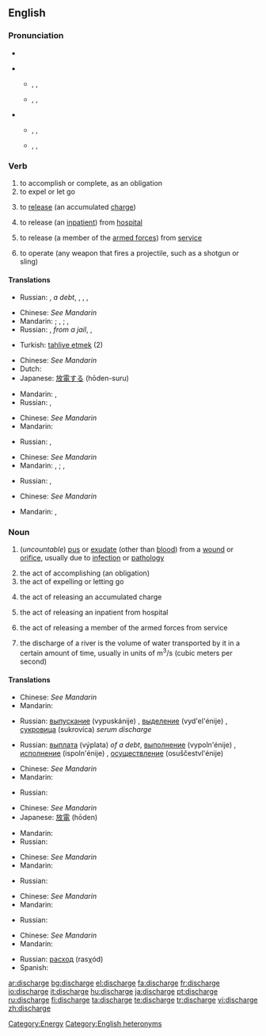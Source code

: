 ==English==

===Pronunciation===
* {{audio|En-us-discharge.ogg|Audio (US)}}
{{rel-top|pronunciations}}
* {{a|RP}}
** {{qualifier|verb}} {{enPR|dĭschäj'}}, {{IPA|/dɪsˈtʃɑːdʒ/}}, {{SAMPA|/dIs"tSA:dZ/}}
** {{qualifier|noun}} {{enPR|dĭs'chäj}}, {{IPA|/ˈdɪstʃɑːdʒ/}}, {{SAMPA|/"dIstSA:dZ/}}
* {{a|US}}
** {{qualifier|verb}} {{enPR|dĭschärj'}}, {{IPA|/dɪsˈtʃɑrdʒ/}}, {{SAMPA|/dIs"tSArdZ/}}
** {{qualifier|noun}} {{enPR|dĭs'chärj}}, {{IPA|/ˈdɪstʃɑrdʒ/}}, {{SAMPA|/"dIstSArdZ/}}
{{rel-bottom}}

===Verb===
{{en-verb|discharg|ing}}

# to accomplish or complete, as an obligation
# to expel or let go
# {{electricity}} to [[release]] (an accumulated [[charge]])
# {{medicine}} to release (an [[inpatient]]) from [[hospital]]
# {{military}} to release (a member of the [[armed forces]]) from [[service]]
# to operate (any weapon that fires a projectile, such as a shotgun or sling)

====Translations====
{{trans-top|to accomplish or complete, as an obligation}}
* Russian: {{t|ru|выплачивать|vypláčivat’|sc=Cyrl}} {{impf}}, {{t|ru|выплатить|tr=výplatit’|sc=Cyrl}} {{pf}} ''a debt'', {{t+|ru|выполнять|tr=vypolnját’|sc=Cyrl}} {{impf}}, {{t|ru|выполнить|tr=výpolnit’|sc=Cyrl}} {{pf}}, {{t|ru|осуществлять|tr=osuščestvlját’|sc=Cyrl}} {{impf}}, {{t|ru|осуществить|tr=osuščestvít’|sc=Cyrl}} {{pf}}
{{trans-mid}}
{{trans-bottom}}

{{trans-top|to expel or let go}}
* Chinese: ''See Mandarin''
* Mandarin: {{t|cmn|排放|tr=páifàng|sc=Hani|xs=Mandarin}}; {{t-|cmn|釋放|sc=Hani|xs=Mandarin}}, {{t-|cmn|释放|tr=shìfàng|sc=Hani|xs=Mandarin}}; {{t|cmn|免職|sc=Hani|xs=Mandarin}}, {{t|cmn|免职|tr=miǎnzhí|sc=Hani|xs=Mandarin}}
* Russian: {{t|ru|освобождать|tr=osvoboždát’|sc=Cyrl}} {{impf}}, {{t+|ru|освободить|tr=osvobodít’|sc=Cyrl}} {{pf}} ''from a jail'', {{t|ru|увольнять|tr=uvol’nját’|sc=Cyrl}} {{impf}}, {{t|ru|уволить|tr=uvólit’|sc=Cyrl}} {{pf}}
{{trans-mid}}
* Turkish: [[tahliye etmek]] (2)
{{trans-bottom}}

{{trans-top|(electricity) the act of releasing an accumulated charge}}
* Chinese: ''See Mandarin''
* Dutch: {{t|nl|ontladen}}
* Japanese: [[放電]]する (hōden-suru)
{{trans-mid}}
* Mandarin: {{t|cmn|放電|sc=Hani|xs=Mandarin}}, {{t|cmn|放电|tr=fàngdiàn|sc=Hani|xs=Mandarin}}
* Russian: {{t|ru|разряжать|tr=razrjažát’|sc=Cyrl}} {{impf}}, {{t|ru|разрядить|tr=razrjadít’|sc=Cyrl}} {{pf}}
{{trans-bottom}}

{{trans-top|{{medicine}} to release (an inpatient) from hospital}}
* Chinese: ''See Mandarin''
* Mandarin: {{t|cmn|使出院|tr=shǐchū yuàn|sc=Hani|xs=Mandarin}}
{{trans-mid}}
* Russian: {{t|ru|выписывать|tr=vypísyvat’|sc=Cyrl}} {{impf}}, {{t|ru|выписать|tr=výpisat’|sc=Cyrl}} {{pf}}
{{trans-bottom}}

{{trans-top|(military) to release (a member of the armed forces) from service}}
* Chinese: ''See Mandarin''
* Mandarin: {{t-|cmn|釋放|sc=Hani|xs=Mandarin}}, {{t-|cmn|释放|tr=shìfàng|sc=Hani|xs=Mandarin}}; {{t|cmn|使退役|tr=shǐ tuì yì|sc=Hani|xs=Mandarin}}, {{t|cmn|使退伍|tr=shǐ tuì wǔ|sc=Hani|xs=Mandarin}}
{{trans-mid}}
* Russian: {{t|ru|демобилизовывать|tr=demobilizóvyvat’|sc=Cyrl}} {{impf}}, {{t|ru|демобилизовать|tr=demobilizovát’|sc=Cyrl}} {{pf}}
{{trans-bottom}}

{{trans-top|to operate (any weapon that fires a projectile, such as a shotgun or sling)}}
* Chinese: ''See Mandarin''
{{trans-mid}}
* Mandarin: {{t|cmn|發射|sc=Hani|xs=Mandarin}}, {{t|cmn|发射|tr=fāshè|sc=Hani|xs=Mandarin}}
{{trans-bottom}}

===Noun===
{{en-noun|s|-}}
{{wikipedia}}

# {{symptom}} (''uncountable'') [[pus]] or [[exudate]] (other than [[blood]]) from a [[wound]] or [[orifice]], usually due to [[infection]] or [[pathology]]
# the act of accomplishing (an obligation)
# the act of expelling or letting go
# {{electricity}} the act of releasing an accumulated charge
# {{medicine}} the act of releasing an inpatient from hospital
# {{military}} the act of releasing a member of the armed forces from service
# {{hydrology}} the discharge of a river is the volume of water transported by it in a certain amount of time, usually in units of m<sup>3</sup>/s (cubic meters per second)

====Translations====
{{trans-top|pus or exudate from a wound or orifice}}
* Chinese: ''See Mandarin''
* Mandarin: {{t|cmn|流出|sc=Hani|xs=Mandarin}}
{{trans-mid}}
* Russian: [[выпускание]] (vypuskánije) {{n}}, [[выделение]] (vyd'el'énije) {{n}}, [[сукровица]] (sukrovíca) {{f}} ''serum discharge''
{{trans-bottom}}

{{trans-top|act of accomplishing (an obligation)}}
* Russian: [[выплата]] (výplata) {{f}} ''of a debt'', [[выполнение]] (vypoln'énije) {{n}}, [[исполнение]] (ispoln'énije) {{n}}, [[осуществление]] (osuščestvl'énije) {{n}}
{{trans-mid}}
{{trans-bottom}}

{{trans-top|act of expelling or letting go}}
* Chinese: ''See Mandarin''
* Mandarin: {{t|cmn|免職|sc=Hani|xs=Mandarin}}
{{trans-mid}}
* Russian: {{t+|ru|увольнение|n|tr=uvol'n'énije|sc=Cyrl}}
{{trans-bottom}}

{{trans-top|act of releasing an accumulated charge}}
* Chinese: ''See Mandarin''
* Japanese: [[放電]] (hōden)
{{trans-mid}}
* Mandarin: {{t|cmn|放電|sc=Hani|xs=Mandarin}}
* Russian: {{t+|ru|разряд|m|tr=razr'ád|sc=Cyrl}}
{{trans-bottom}}

{{trans-top|act of releasing an inpatient from hospital}}
* Chinese: ''See Mandarin''
* Mandarin: {{t|cmn|出院|sc=Hani|xs=Mandarin}}
{{trans-mid}}
* Russian: {{t+|ru|выписка|f|tr=výpiska|sc=Cyrl}}
{{trans-bottom}}

{{trans-top|act of releasing a member of the armed forces from service}}
* Chinese: ''See Mandarin''
* Mandarin: {{t-|cmn|釋放|sc=Hani|xs=Mandarin}}{{t|cmn|退役|sc=Hani|xs=Mandarin}}{{t|cmn|退伍|sc=Hani|xs=Mandarin}}
{{trans-mid}}
* Russian: {{t+|ru|демобилизация|f|tr=d'emobilizácija|sc=Cyrl}}
{{trans-bottom}}

{{trans-top|volume of water transported by a river in a certain amount of time}}
* Chinese: ''See Mandarin''
* Mandarin: {{t|cmn|流出量|sc=Hani|xs=Mandarin}}
{{trans-mid}}
* Russian: [[расход]] (rasχód) {{m}}
* Spanish: {{t+|es|caudal}}
{{trans-bottom}}

[[Category:Energy]]
[[Category:English heteronyms]]

[[ar:discharge]]
[[bg:discharge]]
[[el:discharge]]
[[fa:discharge]]
[[fr:discharge]]
[[io:discharge]]
[[it:discharge]]
[[hu:discharge]]
[[ja:discharge]]
[[pt:discharge]]
[[ru:discharge]]
[[fi:discharge]]
[[ta:discharge]]
[[te:discharge]]
[[tr:discharge]]
[[vi:discharge]]
[[zh:discharge]]